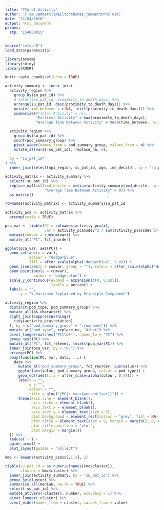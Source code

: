 ```yaml
---
title: "PCA of Activity"
author: '[Tom Jemmett](mailto:thomas.jemmett@nhs.net)'
date: "22/04/2020"
output: html_document
params:
  stp: "E54000015"
---
```


```r
source("setup.R")
load_data(params$stp)

library(broom)
library(shiny)
library(ROCR)

knitr::opts_chunk$set(echo = TRUE)

```

```r
activity_summary <- inner_join(
  activity_region %>%
    group_by(su_pat_id) %>%
    # select(su_pat_id, proximity_to_death_days) %>%
    arrange(su_pat_id, desc(proximity_to_death_days)) %>%
    mutate(time_between = c(NA, -diff(proximity_to_death_days))) %>%
    summarise(#"Total Activity" = n(),
              "Earliest Activity" = max(proximity_to_death_days),
              "Average Time Between Activity" = mean(time_between, na.rm = TRUE)),

  activity_region %>%
    group_by(su_pat_id) %>%
    count(pod_summary_group) %>%
    pivot_wider(names_from = pod_summary_group, values_from = n) %>%
    mutate_at(vars(-su_pat_id), replace_na, 0),
  
  by = "su_pat_id"
) %>%
  inner_join(select(mpi_region, su_pat_id, age, imd_decile), by = "su_pat_id")

activity_matrix <- activity_summary %>%
  select(-su_pat_id) %>%
  replace_na(list(imd_decile = median(activity_summary$imd_decile, na.rm = TRUE),
                  "Average Time Between Activity" = 0)) %>%
  as.matrix()

rownames(activity_matrix) <- activity_summary$su_pat_id

activity_pca <- activity_matrix %>%
  prcomp(scale = TRUE)

pca_var <- tibble(PC = colnames(activity_pca$x),
                  var = activity_pca$sdev^2 / sum(activity_pca$sdev^2)) %>%
  mutate(cumvar = cumsum(var)) %>%
  mutate_at("PC", fct_inorder)
```

```r
ggplot(pca_var, aes(PC)) +
  geom_col(aes(y = var),
           colour = "dodgerblue",
           fill = after_scale(alpha("dodgerblue", 0.4))) +
  geom_line(aes(y = cumvar, group = ""), colour = after_scale(alpha("dodgerblue", 0.4))) +
  geom_point(aes(y = cumvar),
             colour = "dodgerblue") +
  scale_y_continuous(expand = expansion(c(0, 0.025)),
                     labels = percent) +
  labs(x = "",
       y = "% Variance Explained by Principle Component")
```

```r
activity_region %>%
  distinct(pod_type, pod_summary_group) %>%
  mutate_all(as.character) %>%
  right_join(suppressWarnings(
    tidy(activity_pca$rotation)
  ), by = c("pod_summary_group" = ".rownames")) %>%
  mutate_at("pod_type", replace_na, "Other") %>%
  pivot_longer(matches("PC\\d+"), names_to = "PC") %>%
  group_nest(PC) %>%
  mutate_at("PC", fct_relevel, levels(pca_var$PC)) %>%
  inner_join(pca_var, by = "PC") %>%
  arrange(PC) %>%
  pmap(function(PC, var, data, ...) {
    data %>%
      mutate_at("pod_summary_group", fct_reorder, quo(value)) %>%
      ggplot(aes(value, pod_summary_group, colour = pod_type)) +
      geom_col(aes(fill = after_scale(alpha(colour, 0.4)))) +
      labs(x = "",
           y = "",
           colour = "",
           title = glue("{PC}: var={percent(var)}")) +
      theme(axis.line = element_blank(),
            axis.ticks = element_blank(),
            axis.text.x = element_blank(),
            axis.text.y = element_text(size = 8),
            plot.background = element_rect(colour = "grey", fill = NA),
            plot.title = element_text(size = 9, margin = margin(2, 0, 0, 2)),
            plot.title.position = "plot",
            plot.margin = margin())
  }) %>%
  reduce(`+`) +
  guide_area() +
  plot_layout(guides = "collect")
```


```r
kmc <- kmeans(activity_pca$x[,1:3], 3)

tibble(su_pat_id = as.numeric(names(kmc$cluster)),
       cluster = kmc$cluster) %>% 
  inner_join(activity_summary, by = "su_pat_id") %>%
  group_by(cluster) %>%
  summarise_all(median, na.rm = TRUE) %>%
  select(-su_pat_id) %>%
  mutate_at(vars(-cluster), number, accuracy = 1) %>%
  pivot_longer(-cluster) %>%
  pivot_wider(names_from = cluster, values_from = value)
  
```

